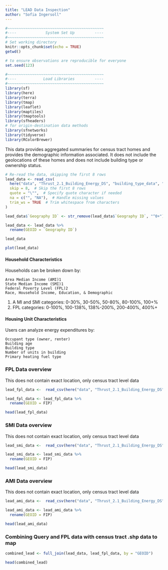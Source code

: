 ```yaml
---
title: "LEAD Data Inspection"
author: "Sofia Ingersoll"
---
```


```r
#~~~~~~~~~~~~~~~~~~~~~~~~~~~~~~~~~~~~~~~~~~~
#----             System Set Up         ----
#~~~~~~~~~~~~~~~~~~~~~~~~~~~~~~~~~~~~~~~~~~~
# Set working directory 
knitr::opts_chunk$set(echo = TRUE)
getwd()

# to ensure observations are reproducible for everyone
set.seed(123)

#~~~~~~~~~~~~~~~~~~~~~~~~~~~~~~~~~~~~~~~~~~~
#----            Load Libraries         ----
#~~~~~~~~~~~~~~~~~~~~~~~~~~~~~~~~~~~~~~~~~~~
library(sf)
library(here)
library(terra)
library(tmap)
library(leaflet)
library(maptiles)
library(tmaptools)
library(sfheaders)
# for origin-destination data methods
library(sfnetworks)  
library(tidyverse)
library(RColorBrewer)
```

This data provides aggregated summaries for census tract homes and provides the demographic information associated. It does not include the geolocations of these homes and does not include building type or ownership status. 
```r
# Re-read the data, skipping the first 8 rows
lead_data <- read_csv(
  here("data", "Thrust_2.1_Building_Energy_DS", "building_type_data", "LEAD Tool Data Census Tracts (Aug 22, 2024 9_38am).csv"),
  skip = 8,  # Skip the first 8 rows
  quote = "\"",  # Specify quote character if needed
  na = c("", "NA"),  # Handle missing values
  trim_ws = TRUE  # Trim whitespace from characters
)

lead_data$`Geography ID` <- str_remove(lead_data$`Geography ID`, "^0+")

lead_data <- lead_data %>% 
  rename(GEOID = `Geography ID`)

lead_data
```

```r
plot(lead_data)
```


#### Household Characteristics

Households can be broken down by: 

    Area Median Income (AMI)1
    State Median Income (SMI)1
    Federal Poverty Level (FPL)2
    Race, Household Income, Education, & Demographic

1. A MI and SMI categories: 0-30%, 30-50%, 50-80%, 80-100%, 100+% 
2. FPL categories: 0-100%, 100-138%, 138%-200%, 200-400%, 400%+

#### Housing Unit Characteristics

Users can analyze energy expenditures by: 

    Occupant type (owner, renter) 
    Building age
    Building type
    Number of units in building
    Primary heating fuel type
    
### FPL Data overview

This does not contain exact location, only census tract level data

```r
lead_fpl_data <-  read_csv(here("data", "Thrust_2.1_Building_Energy_DS", "building_type_data", "CA-2018-LEAD-data", "CA FPL Census Tracts 2018.csv"))

lead_fpl_data <- lead_fpl_data %>% 
  rename(GEOID = FIP)

head(lead_fpl_data)
```
### SMI Data overview

This does not contain exact location, only census tract level data

```r
lead_smi_data <-  read_csv(here("data", "Thrust_2.1_Building_Energy_DS", "building_type_data", "CA-2018-LEAD-data", "CA SMI Census Tracts 2018.csv"))

lead_smi_data <- lead_smi_data %>% 
  rename(GEOID = FIP)

head(lead_smi_data)

```
### AMI Data overview

This does not contain exact location, only census tract level data

```r
lead_ami_data <-  read_csv(here("data", "Thrust_2.1_Building_Energy_DS", "building_type_data", "CA-2018-LEAD-data", "CA AMI Census Tracts 2018.csv"))

lead_ami_data <- lead_ami_data %>% 
  rename(GEOID = FIP)

head(lead_ami_data)

```

### Combining Query and FPL data with census tract .shp data to map
```r
combined_lead <- full_join(lead_data, lead_fpl_data, by = "GEOID")

head(combined_lead)

```

```r

```

```r

```

```r

```

